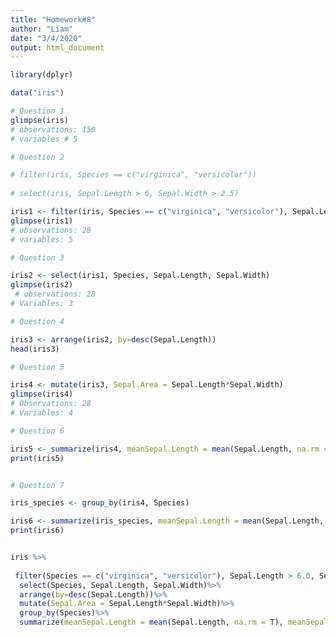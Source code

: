 ```yaml
---
title: "Homework#8"
author: "Liam"
date: "3/4/2020"
output: html_document
---
```


```r
library(dplyr)

data("iris")

# Question 1
glimpse(iris)
# observations: 150
# variables # 5

# Question 2

# filter(iris, Species == c("virginica", "versicolor"))
                 
# select(iris, Sepal.Length > 6, Sepal.Width > 2.5)

iris1 <- filter(iris, Species == c("virginica", "versicolor"), Sepal.Length > 6.0, Sepal.Width > 2.5)
glimpse(iris1)
# observations: 28
# variables: 5

# Question 3

iris2 <- select(iris1, Species, Sepal.Length, Sepal.Width)
glimpse(iris2)
 # observations: 28
# Variables: 3

# Question 4

iris3 <- arrange(iris2, by=desc(Sepal.Length))
head(iris3)


```
```r

# Question 5

iris4 <- mutate(iris3, Sepal.Area = Sepal.Length*Sepal.Width)
glimpse(iris4)
# Observations: 28
# Variables: 4

# Question 6

iris5 <- summarize(iris4, meanSepal.Length = mean(Sepal.Length, na.rm = T), meanSepal.Width = mean(Sepal.Width, na.rm = T), Totalnumber = n())
print(iris5)



```

```r
# Question 7

iris_species <- group_by(iris4, Species)

iris6 <- summarize(iris_species, meanSepal.Length = mean(Sepal.Length, na.rm = T), meanSepal.Width = mean(Sepal.Width, na.rm = T), Totalnumber = n())
print(iris6)



```

```r
iris %>%
  
 filter(Species == c("virginica", "versicolor"), Sepal.Length > 6.0, Sepal.Width > 2.5) %>%
  select(Species, Sepal.Length, Sepal.Width)%>%
  arrange(by=desc(Sepal.Length))%>%
  mutate(Sepal.Area = Sepal.Length*Sepal.Width)%>%
  group_by(Species)%>%
  summarize(meanSepal.Length = mean(Sepal.Length, na.rm = T), meanSepal.Width = mean(Sepal.Width, na.rm = T), Totalnumber = n())
  
  
  
  

  
 



```





